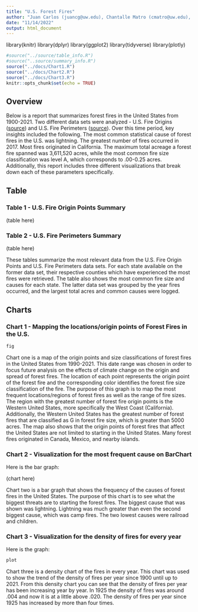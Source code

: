 ```yaml
---
title: "U.S. Forest Fires"
author: "Juan Carlos (juancg@uw.edu), Chantalle Matro (cmatro@uw.edu), Militha Madur (militham@uw.edu)"
date: "11/14/2022"
output: html_document
---
```


library(knitr)
library(dplyr)
library(ggplot2)
library(tidyverse)
library(plotly)

```r
#source("../source/table_info.R")
#source("..source/summary_info.R")
source("../docs/Chart1.R")
source("../docs/Chart2.R")
source("../docs/Chart3.R")
knitr::opts_chunk$set(echo = TRUE)
```

## Overview

Below is a report that summarizes forest fires in the United States from 1900-2021. Two different data sets were analyzed - U.S. Fire Origins ([source](https://redivis.com/datasets/5k9t-07xsg7ckc/tables/5r3s-4s2avr2eb?variable=initial_response)) and U.S. Fire Perimeters ([source](https://redivis.com/datasets/5k9t-07xsg7ckc/tables/9r58-8ckedbnhw)). Over this time period, key insights included the following. The most common statistical cause of forest fires in the U.S. was lightning. The greatest number of fires occurred in 2017. Most fires originated in California. The maximum total acreage a forest fire spanned was 3,611,520 acres, while the most common fire size classification was level A, which corresponds to .00-0.25 acres. Additionally, this report includes three different visualizations that break down each of these parameters specifically.

## Table

### Table 1 - U.S. Fire Origin Points Summary

(table here)

### Table 2 - U.S. Fire Perimeters Summary

(table here)

These tables summarize the most relevant data from the U.S. Fire Origin Points and U.S. Fire Perimeters data sets. For each state available on the former data set, their respective counties which have experienced the most fires were retrieved. The table also shows the most common fire size and causes for each state. The latter data set was grouped by the year fires occurred, and the largest total acres and common causes were logged.

## Charts

### Chart 1 - Mapping the locations/origin points of Forest Fires in the U.S.

```r
fig
```

Chart one is a map of the origin points and size classifications of forest fires in the United States from 1990-2021. This date range was chosen in order to focus future analysis on the effects of climate change on the origin and spread of forest fires. The location of each point represents the origin point of the forest fire and the corresponding color identifies the forest fire size classification of the fire. The purpose of this graph is to map the most frequent locations/regions of forest fires as well as the range of fire sizes. The region with the greatest number of forest fire origin points is the Western United States, more specifically the West Coast (California). Additionally, the Western United States has the greatest number of forest fires that are classified as G in forest fire size, which is greater than 5000 acres. The map also shows that the origin points of forest fires that affect the United States are not limited to starting in the United States. Many forest fires originated in Canada, Mexico, and nearby islands.

### Chart 2 - Visualization for the most frequent cause on BarChart

Here is the bar graph:

(chart here)

Chart two is a bar graph that shows the frequency of the causes of forest fires in the United States. The purpose of this chart is to see what the biggest threats are to starting the forest fires. The biggest cause that was shown was lightning. Lightning was much greater than even the second biggest cause, which was camp fires. The two lowest causes were railroad and children.

### Chart 3 - Visualization for the density of fires for every year

Here is the graph:

```r
plot
```

Chart three is a density chart of the fires in every year. This chart was used to show the trend of the density of fires per year since 1900 until up to 2021. From this density chart you can see that the density of fires per year has been increasing year by year. In 1925 the density of fires was around .004 and now it is at a little above .020. The density of fires per year since 1925 has increased by more than four times.

